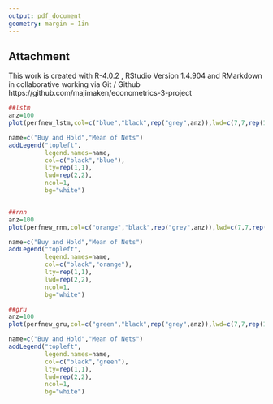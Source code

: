 ```yaml
---
output: pdf_document
geometry: margin = 1in
---
```


## Attachment {#attachement}

This work is created  with R-4.0.2 , RStudio Version 1.4.904 and RMarkdown in collaborative working via Git / Github
https://github.com/majimaken/econometrics-3-project




```r



##lstm
anz=100
plot(perfnew_lstm,col=c("blue","black",rep("grey",anz)),lwd=c(7,7,rep(1,anz)),main="Out of sample Perfomance LSTM")

name=c("Buy and Hold","Mean of Nets")
addLegend("topleft", 
          legend.names=name,
          col=c("black","blue"),
          lty=rep(1,1),
          lwd=rep(2,2),
          ncol=1,
          bg="white")



```

```r

##rnn
anz=100
plot(perfnew_rnn,col=c("orange","black",rep("grey",anz)),lwd=c(7,7,rep(1,anz)),main="Out of sample Perfomance rnn")

name=c("Buy and Hold","Mean of Nets")
addLegend("topleft", 
          legend.names=name,
          col=c("black","orange"),
          lty=rep(1,1),
          lwd=rep(2,2),
          ncol=1,
          bg="white")
```

```r

##gru
anz=100
plot(perfnew_gru,col=c("green","black",rep("grey",anz)),lwd=c(7,7,rep(1,anz)),main="Out of sample Perfomance GRU")

name=c("Buy and Hold","Mean of Nets")
addLegend("topleft", 
          legend.names=name,
          col=c("black","green"),
          lty=rep(1,1),
          lwd=rep(2,2),
          ncol=1,
          bg="white")
```